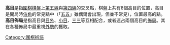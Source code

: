 '''高目'''是指[[圍棋|圍棋]][[棋盤|棋盤]]上[[第五線|第五線]]與[[第四線|第四線]]的交叉點，棋盤上共有8個高目的位置，高目是開局時[[佔角|佔角]]的常見點中（「[[五五|五五]]」雖偶爾會出現，但並不常見），位置最高的點。'''高目佈局'''是指高目與[[目外|目外]]、[[小目|小目]]、[[三三_(围棋)|三三]]等互相配合，或者連占兩個高目的[[布局_(围棋)|佈局]]。其在各種佈局中最重視[[外勢|外勢]]的獲取。
{{Board-stub}}
{{圍棋術語}}
[[Category:圍棋術語|Category:圍棋術語]]
